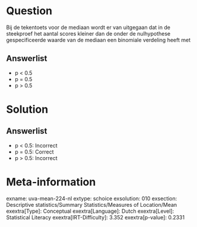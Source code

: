 Question
========

Bij de tekentoets voor de mediaan wordt er van uitgegaan dat in de
steekproef het aantal scores kleiner dan de onder de nulhypothese
gespecificeerde waarde van de mediaan een binomiale verdeling heeft met

Answerlist
----------

* p < 0.5
* p = 0.5
* p > 0.5

Solution
========

Answerlist
----------

* p < 0.5: Incorrect
* p = 0.5: Correct
* p > 0.5: Incorrect

Meta-information
================
exname: uva-mean-224-nl
extype: schoice
exsolution: 010
exsection: Descriptive statistics/Summary Statistics/Measures of Location/Mean
exextra[Type]: Conceptual
exextra[Language]: Dutch
exextra[Level]: Statistical Literacy
exextra[IRT-Difficulty]: 3.352
exextra[p-value]: 0.2331
